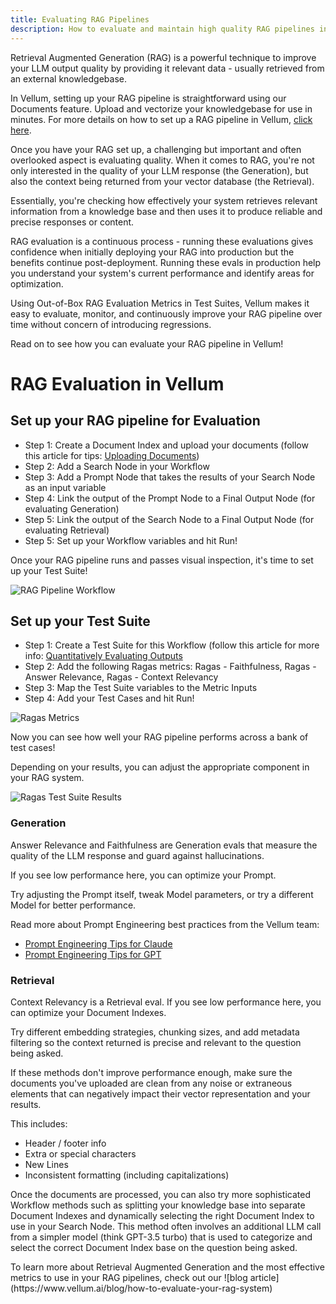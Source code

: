 ```yaml
---
title: Evaluating RAG Pipelines
description: How to evaluate and maintain high quality RAG pipelines in Vellum
---
```


Retrieval Augmented Generation (RAG) is a powerful technique to improve your LLM output quality by providing it relevant data - usually retrieved from an external knowledgebase.

In Vellum, setting up your RAG pipeline is straightforward using our Documents feature. Upload and vectorize your knowledgebase for use in minutes.
For more details on how to set up a RAG pipeline in Vellum, [click here](/help-center/workflows/common-architectures).

Once you have your RAG set up, a challenging but important and often overlooked aspect is evaluating quality. When it comes to RAG, you're not only interested in the quality of your LLM response (the Generation), but also the context being returned from your vector database (the Retrieval).

Essentially, you're checking how effectively your system retrieves relevant information from a knowledge base and then uses it to produce reliable and precise responses or content.

RAG evaluation is a continuous process - running these evaluations gives confidence when initially deploying your RAG into production but the benefits continue post-deployment.
Running these evals in production help you understand your system's current performance and identify areas for optimization.

Using Out-of-Box RAG Evaluation Metrics in Test Suites, Vellum makes it easy to evaluate, monitor, and continuously improve your RAG pipeline over time without concern of introducing regressions.

Read on to see how you can evaluate your RAG pipeline in Vellum!

# RAG Evaluation in Vellum

## Set up your RAG pipeline for Evaluation

- Step 1: Create a Document Index and upload your documents (follow this article for tips: [Uploading Documents](/help-center/documents/uploading-documents))
- Step 2: Add a Search Node in your Workflow
- Step 3: Add a Prompt Node that takes the results of your Search Node as an input variable
- Step 4: Link the output of the Prompt Node to a Final Output Node (for evaluating Generation)
- Step 5: Link the output of the Search Node to a Final Output Node (for evaluating Retrieval)
- Step 5: Set up your Workflow variables and hit Run!

Once your RAG pipeline runs and passes visual inspection, it's time to set up your Test Suite!

![RAG Pipeline Workflow](https://storage.googleapis.com/vellum-public/help-docs/quantitatively-evaluating-outputs/rag-evaluation-workflow.png)

## Set up your Test Suite

- Step 1: Create a Test Suite for this Workflow (follow this article for more info: [Quantitatively Evaluating Outputs](/help-center/evaluation/quantitative-evaluation)
- Step 2: Add the following Ragas metrics: Ragas - Faithfulness, Ragas - Answer Relevance, Ragas - Context Relevancy
- Step 3: Map the Test Suite variables to the Metric Inputs
- Step 4: Add your Test Cases and hit Run!

![Ragas Metrics](https://storage.googleapis.com/vellum-public/help-docs/quantitatively-evaluating-outputs/ragas-metric-mapping.png)

Now you can see how well your RAG pipeline performs across a bank of test cases!

Depending on your results, you can adjust the appropriate component in your RAG system.

![Ragas Test Suite Results](https://storage.googleapis.com/vellum-public/help-docs/quantitatively-evaluating-outputs/ragas-test-suite-results.png)

### Generation

Answer Relevance and Faithfulness are Generation evals that measure the quality of the LLM response and guard against hallucinations.

If you see low performance here, you can optimize your Prompt.

Try adjusting the Prompt itself, tweak Model parameters, or try a different Model for better performance.

Read more about Prompt Engineering best practices from the Vellum team:

- [Prompt Engineering Tips for Claude](https://www.vellum.ai/blog/prompt-engineering-tips-for-claude)
- [Prompt Engineering Tips for GPT](https://www.vellum.ai/blog/prompt-engineering-tips-to-boost-gpt-3-5-to-gpt-4-level)

### Retrieval

Context Relevancy is a Retrieval eval. If you see low performance here, you can optimize your Document Indexes.

Try different embedding strategies, chunking sizes, and add metadata filtering so the context returned is precise and relevant to the question being asked.

If these methods don't improve performance enough, make sure the documents you've uploaded are clean from any noise or extraneous elements that can negatively impact their vector representation and your results.

This includes:

- Header / footer info
- Extra or special characters
- New Lines
- Inconsistent formatting (including capitalizations)

Once the documents are processed, you can also try more sophisticated Workflow methods such as splitting your knowledge base into separate Document Indexes and dynamically selecting the right Document Index to use in your Search Node.
This method often involves an additional LLM call from a simpler model (think GPT-3.5 turbo) that is used to categorize and select the correct Document Index base on the question being asked.

<Callout intent="info">
  To learn more about Retrieval Augmented Generation and the most effective
  metrics to use in your RAG pipelines, check out our ![blog
  article](https://www.vellum.ai/blog/how-to-evaluate-your-rag-system)
</Callout>
